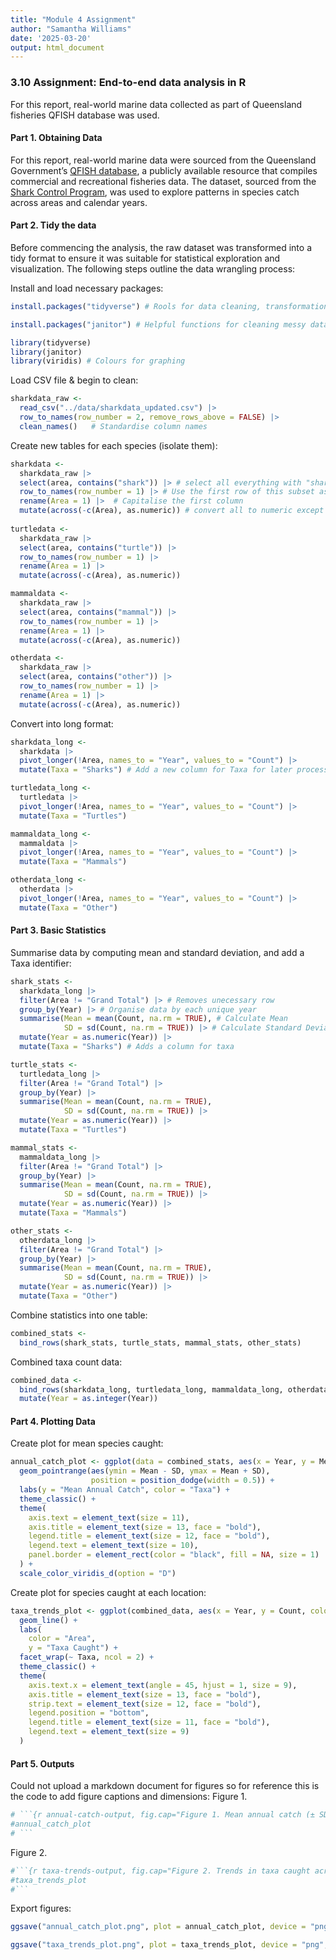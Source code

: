 ```yaml
---
title: "Module 4 Assignment"
author: "Samantha Williams"
date: '2025-03-20'
output: html_document
---
```


### 3.10 Assignment: End-to-end data analysis in R 
For this report, real-world marine data collected as part of Queensland fisheries QFISH database was used.

#### Part 1. Obtaining Data
For this report, real-world marine data were sourced from the Queensland Government's [QFISH database](https://qfish.fisheries.qld.gov.au/), a publicly available resource that compiles commercial and recreational fisheries data. The dataset, sourced from the [Shark Control Program](https://qfish.fisheries.qld.gov.au/query/number-caught-by-area-calendar-year-and-species-group/table#), was used to explore patterns in species catch across areas and calendar years.

#### Part 2. Tidy the data
Before commencing the analysis, the raw dataset was transformed into a tidy format to ensure it was suitable for statistical exploration and visualization. The following steps outline the data wrangling process:

Install and load necessary packages:
```r
install.packages("tidyverse") # Rools for data cleaning, transformation, and plotting

install.packages("janitor") # Helpful functions for cleaning messy data (e.g., column names)
```

```r
library(tidyverse)
library(janitor)
library(viridis) # Colours for graphing
```


Load CSV file & begin to clean:
```r
sharkdata_raw <- 
  read_csv("../data/sharkdata_updated.csv") |>
  row_to_names(row_number = 2, remove_rows_above = FALSE) |> 
  clean_names()   # Standardise column names
```

Create new tables for each species (isolate them):
```r
sharkdata <- 
  sharkdata_raw |>
  select(area, contains("shark")) |> # select all everything with "shark" in 'area' row
  row_to_names(row_number = 1) |> # Use the first row of this subset as the new column names
  rename(Area = 1) |>  # Capitalise the first column 
  mutate(across(-c(Area), as.numeric)) # convert all to numeric except for 'Area'
  
turtledata <-
  sharkdata_raw |>
  select(area, contains("turtle")) |>
  row_to_names(row_number = 1) |>
  rename(Area = 1) |>
  mutate(across(-c(Area), as.numeric))

mammaldata <- 
  sharkdata_raw |>
  select(area, contains("mammal")) |>
  row_to_names(row_number = 1) |>
  rename(Area = 1) |>
  mutate(across(-c(Area), as.numeric))

otherdata <-
  sharkdata_raw |>
  select(area, contains("other")) |>
  row_to_names(row_number = 1) |>
  rename(Area = 1) |>
  mutate(across(-c(Area), as.numeric))
```

Convert into long format:
```r
sharkdata_long <- 
  sharkdata |>
  pivot_longer(!Area, names_to = "Year", values_to = "Count") |>
  mutate(Taxa = "Sharks") # Add a new column for Taxa for later processing

turtledata_long <- 
  turtledata |>
  pivot_longer(!Area, names_to = "Year", values_to = "Count") |>
  mutate(Taxa = "Turtles")

mammaldata_long <-
  mammaldata |>
  pivot_longer(!Area, names_to = "Year", values_to = "Count") |>
  mutate(Taxa = "Mammals")

otherdata_long <-
  otherdata |>
  pivot_longer(!Area, names_to = "Year", values_to = "Count") |>
  mutate(Taxa = "Other")
```

#### Part 3. Basic Statistics 
Summarise data by computing mean and standard deviation, and add a Taxa identifier:
```r
shark_stats <- 
  sharkdata_long |>
  filter(Area != "Grand Total") |> # Removes unecessary row
  group_by(Year) |> # Organise data by each unique year
  summarise(Mean = mean(Count, na.rm = TRUE), # Calculate Mean
            SD = sd(Count, na.rm = TRUE)) |> # Calculate Standard Deviation from the Mean
  mutate(Year = as.numeric(Year)) |>
  mutate(Taxa = "Sharks") # Adds a column for taxa 

turtle_stats <- 
  turtledata_long |>
  filter(Area != "Grand Total") |>
  group_by(Year) |>
  summarise(Mean = mean(Count, na.rm = TRUE),
            SD = sd(Count, na.rm = TRUE)) |>
  mutate(Year = as.numeric(Year)) |>
  mutate(Taxa = "Turtles")

mammal_stats <- 
  mammaldata_long |>
  filter(Area != "Grand Total") |>
  group_by(Year) |>
  summarise(Mean = mean(Count, na.rm = TRUE),
            SD = sd(Count, na.rm = TRUE)) |>
  mutate(Year = as.numeric(Year)) |>
  mutate(Taxa = "Mammals")

other_stats <-
  otherdata_long |>
  filter(Area != "Grand Total") |>
  group_by(Year) |>
  summarise(Mean = mean(Count, na.rm = TRUE),
            SD = sd(Count, na.rm = TRUE)) |>
  mutate(Year = as.numeric(Year)) |>
  mutate(Taxa = "Other")
```

Combine statistics into one table:
```r
combined_stats <- 
  bind_rows(shark_stats, turtle_stats, mammal_stats, other_stats)
```

Combined taxa count data:
```r
combined_data <-
  bind_rows(sharkdata_long, turtledata_long, mammaldata_long, otherdata_long) |>
  mutate(Year = as.integer(Year))
```

#### Part 4. Plotting Data

Create plot for mean species caught:
```r
annual_catch_plot <- ggplot(data = combined_stats, aes(x = Year, y = Mean, color = Taxa)) +
  geom_pointrange(aes(ymin = Mean - SD, ymax = Mean + SD),
                  position = position_dodge(width = 0.5)) +
  labs(y = "Mean Annual Catch", color = "Taxa") +
  theme_classic() +
  theme(
    axis.text = element_text(size = 11),
    axis.title = element_text(size = 13, face = "bold"),
    legend.title = element_text(size = 12, face = "bold"),
    legend.text = element_text(size = 10),
    panel.border = element_rect(color = "black", fill = NA, size = 1)
  ) +
  scale_color_viridis_d(option = "D")
```


Create plot for species caught at each location:
```r
taxa_trends_plot <- ggplot(combined_data, aes(x = Year, y = Count, color = Area)) +
  geom_line() +
  labs(
    color = "Area",
    y = "Taxa Caught") +
  facet_wrap(~ Taxa, ncol = 2) +
  theme_classic() +
  theme(
    axis.text.x = element_text(angle = 45, hjust = 1, size = 9),
    axis.title = element_text(size = 13, face = "bold"),
    strip.text = element_text(size = 12, face = "bold"),
    legend.position = "bottom",
    legend.title = element_text(size = 11, face = "bold"),
    legend.text = element_text(size = 9)
  )
```


#### Part 5. Outputs
Could not upload a markdown document for figures so for reference this is the code to add figure captions and dimensions:
Figure 1.
```r
# ```{r annual-catch-output, fig.cap="Figure 1. Mean annual catch (± SD) of marine taxa recorded by the Queensland Shark Control Program from 2001 to 2025. Each point represents the average number of individuals caught per year across all regions for a given taxonomic group (Mammals, Other, Sharks, and Turtles). Shark catch rates were consistently higher than those of other groups throughout the time series.", fig.height=120/25.4, fig.width=170/25.4, message=FALSE, warning=FALSE}
#annual_catch_plot 
# ```
```

Figure 2.
```r
#```{r taxa-trends-output, fig.cap="Figure 2. Trends in taxa caught across Queensland regions from 2001 to 2025. The data are faceted by taxonomic group (Mammals, Other, Sharks, Turtles), fig.width=170/25.4, message=FALSE, warning=FALSE, with coloured lines representing different catch areas. Shark catches are consistently higher than other groups, particularly in Mackay.", fig.height=120/25.4, message=FALSE, warning=FALSE}
#taxa_trends_plot
#```
```

Export figures:
```r
ggsave("annual_catch_plot.png", plot = annual_catch_plot, device = "png", width = 170, height = 120, units = "mm", dpi = 300)
```

```r
ggsave("taxa_trends_plot.png", plot = taxa_trends_plot, device = "png", width = 240, height = 160, units = "mm", dpi = 300)
```



